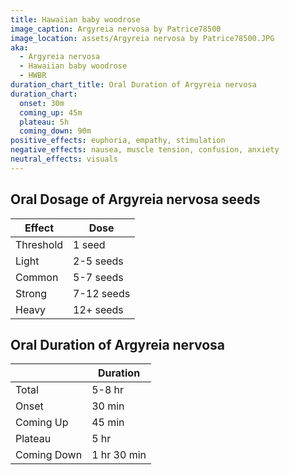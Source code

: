 ```yaml
---
title: Hawaiian baby woodrose
image_caption: Argyreia nervosa by Patrice78500
image_location: assets/Argyreia nervosa by Patrice78500.JPG
aka:
  - Argyreia nervosa
  - Hawaiian baby woodrose
  - HWBR
duration_chart_title: Oral Duration of Argyreia nervosa
duration_chart:
  onset: 30m
  coming_up: 45m
  plateau: 5h
  coming_down: 90m
positive_effects: euphoria, empathy, stimulation
negative_effects: nausea, muscle tension, confusion, anxiety
neutral_effects: visuals
---
```


## Oral Dosage of Argyreia nervosa seeds
| Effect | Dose |
| --- | --- |
| Threshold | 1 seed |
| Light | 2-5 seeds |
| Common | 5-7 seeds |
| Strong | 7-12 seeds |
| Heavy | 12+ seeds |


<Chart title={frontmatter.duration_chart_title} data={frontmatter.duration_chart} />

## Oral Duration of Argyreia nervosa
|  | Duration |
| --- | --- |
| Total | 5-8 hr |
| Onset | 30 min |
| Coming Up | 45 min |
| Plateau | 5 hr |
| Coming Down | 1 hr 30 min |
